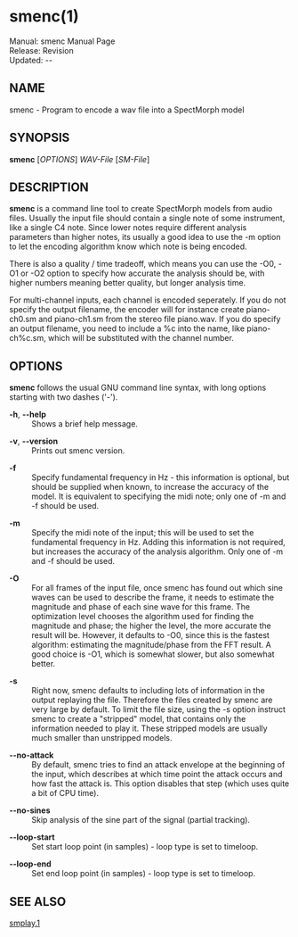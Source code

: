 = smenc(1) =
Manual: smenc Manual Page <br />
Release: Revision {{REVISIONID}} <br />
Updated: {{REVISIONYEAR}}-{{padleft:{{REVISIONMONTH}}|2}}-{{REVISIONDAY}} <br />

==NAME==
smenc - Program to encode a wav file into a SpectMorph model

==SYNOPSIS==
'''smenc''' [''OPTIONS''] ''WAV-File'' [''SM-File'']

== DESCRIPTION ==

'''smenc''' is a command line tool to create SpectMorph models from audio files. Usually the input file should contain a
single note of some instrument, like a single C4 note. Since lower notes require different analysis parameters than
higher  notes,  its usually a good idea to use the -m option to let the encoding algorithm know which note is being
encoded.

There is also a quality / time tradeoff, which means you can use the -O0, -O1 or -O2 option to specify how accurate
the analysis should be, with higher numbers meaning better quality, but longer analysis time.

For  multi-channel  inputs,  each  channel  is  encoded  seperately. If you do not specify the output filename, the
encoder will for instance create piano-ch0.sm and piano-ch1.sm from the stereo file piano.wav.  If you  do  specify
an  output filename, you need to include a %c into the name, like piano-ch%c.sm, which will be substituted with the
channel number.

== OPTIONS ==

'''smenc''' follows the usual GNU command line syntax, with long options starting with two dashes ('-').

; '''-h''', '''--help'''
: Shows a brief help message.

; '''-v''', '''--version'''
: Prints out smenc version.

; '''-f''' ''<frequency>''
: Specify fundamental frequency in Hz - this information is optional, but should be supplied  when  known,  to increase  the  accuracy  of  the model.  It is equivalent to specifying the midi note; only one of -m and -f should be used.

; '''-m''' ''<midi-note>''
: Specify the midi note of the input; this will be used to set the fundamental frequency in  Hz.  Adding  this information  is  not  required, but increases the accuracy of the analysis algorithm.  Only one of -m and -f should be used.

; '''-O''' ''<level>''
: For all frames of the input file, once smenc has found out which sine waves can  be  used  to  describe  the frame, it needs to estimate the magnitude and phase of each sine wave for this frame. The optimization level chooses the algorithm used for finding the magnitude and phase; the higher the level, the more accurate  the result  will  be.  However,  it  defaults to -O0, since this is the fastest algorithm: estimating the magnitude/phase from the FFT result. A good choice is -O1, which is somewhat slower, but also somewhat better.

; '''-s'''
: Right now, smenc defaults to including lots of information in the output replaying the file.  Therefore  the files created by smenc are very large by default. To limit the file size, using the -s option instruct smenc to create a "stripped" model, that contains only the information needed to play it.  These  stripped  models are usually much smaller than unstripped models.

; '''--no-attack'''
: By default, smenc tries to find an attack envelope at the beginning of the input, which describes at which time point the attack occurs and how fast the attack is. This option disables that step (which uses quite a bit of CPU time).

; '''--no-sines'''
: Skip analysis of the sine part of the signal (partial tracking).

; '''--loop-start'''
: Set start loop point (in samples) - loop type is set to timeloop.

; '''--loop-end'''
: Set end loop point (in samples) - loop type is set to timeloop.

== SEE ALSO ==
[[smplay.1]]